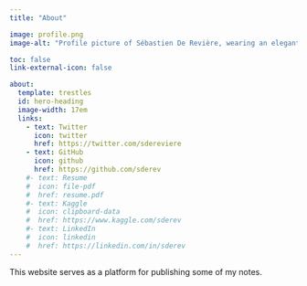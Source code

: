 ```yaml
---
title: "About"

image: profile.png
image-alt: "Profile picture of Sébastien De Revière, wearing an elegant outfit generated with a fine-tuned Stable Diffusion model."

toc: false
link-external-icon: false

about:
  template: trestles
  id: hero-heading
  image-width: 17em
  links:
    - text: Twitter
      icon: twitter
      href: https://twitter.com/sdereviere
    - text: GitHub
      icon: github
      href: https://github.com/sderev
    #- text: Resume
    #  icon: file-pdf
    #  href: resume.pdf
    #- text: Kaggle
    #  icon: clipboard-data
    #  href: https://www.kaggle.com/sderev
    #- text: LinkedIn
    #  icon: linkedin
    #  href: https://linkedin.com/in/sderev
---
```

This website serves as a platform for publishing some of my notes.
